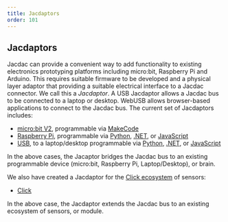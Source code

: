 ```yaml
---
title: Jacdaptors
order: 101
---
```


## Jacdaptors

Jacdac can provide a convenient way to add functionality to existing electronics prototyping platforms including micro:bit, Raspberry Pi and Arduino.
This requires suitable firmware to be developed and a physical layer adaptor that providing a suitable electrical interface to a Jacdac connector.
We call this a _Jacdaptor_. A USB Jacdaptor allows a Jacdac bus to be connected to a laptop or desktop.
WebUSB allows browser-based applications to connect to the Jacdac bus.  The current set of Jacdaptors includes:
- [micro:bit V2](/devices/microbit-educational-foundation/microbitv2/), programmable via [MakeCode](/clients/makecode)
- [Raspberry Pi](/devices/microsoft-research/jmspibridgev37v37), programmable via [Python](/clients/python), [.NET](/clients/dotnet), or [JavaScript](/clients/javascript)
- [USB](/devices/microsoft-research/jmbrainf441v02), to a laptop/desktop programmable via [Python](/clients/python), [.NET](/clients/dotnet), or [JavaScript](/clients/javascript)

In the above cases, the Jacaptor bridges the Jacdac bus to an existing programmable device (micro:bit, Raspberry Pi, Laptop/Desktop), or brain.

We also have created a Jacdaptor for the [Click ecosystem](https://www.mikroe.com/click) of sensors:
- [Click](/devices/microsoft-research/jmclickcolorv32)

In the above case, the Jacdaptor extends the Jacdac bus to an existing ecosystem of sensors, or module.